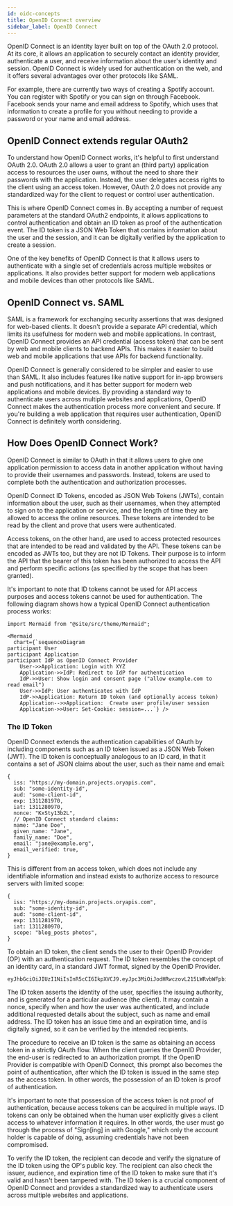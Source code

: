 ```yaml
---
id: oidc-concepts
title: OpenID Connect overview
sidebar_label: OpenID Connect
---
```


OpenID Connect is an identity layer built on top of the OAuth 2.0 protocol. At its core, it allows an application to securely
contact an identity provider, authenticate a user, and receive information about the user's identity and session. OpenID Connect
is widely used for authentication on the web, and it offers several advantages over other protocols like SAML.

For example, there are currently two ways of creating a Spotify account. You can register with Spotify or you can sign on through
Facebook. Facebook sends your name and email address to Spotify, which uses that information to create a profile for you without
needing to provide a password or your name and email address.

## OpenID Connect extends regular OAuth2

To understand how OpenID Connect works, it's helpful to first understand OAuth 2.0. OAuth 2.0 allows a user to grant an (third
party) application access to resources the user owns, without the need to share their passwords with the application. Instead, the
user delegates access rights to the client using an access token. However, OAuth 2.0 does not provide any standardized way for the
client to request or control user authentication.

This is where OpenID Connect comes in. By accepting a number of request parameters at the standard OAuth2 endpoints, it allows
applications to control authentication and obtain an ID token as proof of the authentication event. The ID token is a JSON Web
Token that contains information about the user and the session, and it can be digitally verified by the application to create a
session.

One of the key benefits of OpenID Connect is that it allows users to authenticate with a single set of credentials across multiple
websites or applications. It also provides better support for modern web applications and mobile devices than other protocols like
SAML.

## OpenID Connect vs. SAML

SAML is a framework for exchanging security assertions that was designed for web-based clients. It doesn't provide a separate API
credential, which limits its usefulness for modern web and mobile applications. In contrast, OpenID Connect provides an API
credential (access token) that can be sent by web and mobile clients to backend APIs. This makes it easier to build web and mobile
applications that use APIs for backend functionality.

OpenID Connect is generally considered to be simpler and easier to use than SAML. It also includes features like native support
for in-app browsers and push notifications, and it has better support for modern web applications and mobile devices. By providing
a standard way to authenticate users across multiple websites and applications, OpenID Connect makes the authentication process
more convenient and secure. If you're building a web application that requires user authentication, OpenID Connect is definitely
worth considering.

## How Does OpenID Connect Work?

OpenID Connect is similar to OAuth in that it allows users to give one application permission to access data in another
application without having to provide their usernames and passwords. Instead, tokens are used to complete both the authentication
and authorization processes.

OpenID Connect ID Tokens, encoded as JSON Web Tokens (JWTs), contain information about the user, such as their usernames, when
they attempted to sign on to the application or service, and the length of time they are allowed to access the online resources.
These tokens are intended to be read by the client and prove that users were authenticated.

Access tokens, on the other hand, are used to access protected resources that are intended to be read and validated by the API.
These tokens can be encoded as JWTs too, but they are not ID Tokens. Their purpose is to inform the API that the bearer of this
token has been authorized to access the API and perform specific actions (as specified by the scope that has been granted).

It's important to note that ID tokens cannot be used for API access purposes and access tokens cannot be used for authentication.
The following diagram shows how a typical OpenID Connect authentication process works:

```mdx-code-block
import Mermaid from "@site/src/theme/Mermaid";

<Mermaid
  chart={`sequenceDiagram
participant User
participant Application
participant IdP as OpenID Connect Provider
    User->>Application: Login with XYZ
    Application->>IdP: Redirect to IdP for authentication
    IdP->>User: Show login and consent page ("allow example.com to read email")
    User->>IdP: User authenticates with IdP
    IdP->>Application: Return ID token (and optionally access token)
    Application-->>Application:  Create user profile/user session
    Application->>User: Set-Cookie: session=...`} />
```

### The ID Token

OpenID Connect extends the authentication capabilities of OAuth by including components such as an ID token issued as a JSON Web
Token (JWT). The ID token is conceptually analogous to an ID card, in that it contains a set of JSON claims about the user, such
as their name and email:

```json5 title="OpenID Connect ID token payload"
{
  iss: "https://my-domain.projects.oryapis.com",
  sub: "some-identity-id",
  aud: "some-client-id",
  exp: 1311281970,
  iat: 1311280970,
  nonce: "KxSty13b2L",
  // OpenID Connect standard claims:
  name: "Jane Doe",
  given_name: "Jane",
  family_name: "Doe",
  email: "jane@example.org",
  email_verified: true,
}
```

This is different from an access token, which does not include any identifiable information and instead exists to authorize access
to resource servers with limited scope:

```json5 title="OAuth2 access token payload"
{
  iss: "https://my-domain.projects.oryapis.com",
  sub: "some-identity-id",
  aud: "some-client-id",
  exp: 1311281970,
  iat: 1311280970,
  scope: "blog_posts photos",
}
```

To obtain an ID token, the client sends the user to their OpenID Provider (OP) with an authentication request. The ID token
resembles the concept of an identity card, in a standard JWT format, signed by the OpenID Provider.

```text title="OpenID Connect ID token encoded as JWT"
eyJhbGciOiJIUzI1NiIsInR5cCI6IkpXVCJ9.eyJpc3MiOiJodHRwczovL215LWRvbWFpbi5wcm9qZWN0cy5vcnlhcGlzLmNvbSIsInN1YiI6InNvbWUtaWRlbnRpdHktaWQiLCJhdWQiOiJzb21lLWNsaWVudC1pZCIsImV4cCI6MTMxMTI4MTk3MCwiaWF0IjoxMzExMjgwOTcwLCJub25jZSI6Ikt4U3R5MTNiMkwiLCJuYW1lIjoiSmFuZSBEb2UiLCJnaXZlbl9uYW1lIjoiSmFuZSIsImZhbWlseV9uYW1lIjoiRG9lIiwiZW1haWwiOiJqYW5lQGV4YW1wbGUub3JnIiwiZW1haWxfdmVyaWZpZWQiOnRydWV9.50GMfrkHp1GcBdotJK6oirdr_bZUdJ1P5i4NlShOj2M
```

The ID token asserts the identity of the user, specifies the issuing authority, and is generated for a particular audience (the
client). It may contain a nonce, specify when and how the user was authenticated, and include additional requested details about
the subject, such as name and email address. The ID token has an issue time and an expiration time, and is digitally signed, so it
can be verified by the intended recipients.

The procedure to receive an ID token is the same as obtaining an access token in a strictly OAuth flow. When the client queries
the OpenID Provider, the end-user is redirected to an authorization prompt. If the OpenID Provider is compatible with OpenID
Connect, this prompt also becomes the point of authentication, after which the ID token is issued in the same step as the access
token. In other words, the possession of an ID token is proof of authentication.

It's important to note that possession of the access token is not proof of authentication, because access tokens can be acquired
in multiple ways. ID tokens can only be obtained when the human user explicitly gives a client access to whatever information it
requires. In other words, the user must go through the process of "Sign[ing] in with Google," which only the account holder is
capable of doing, assuming credentials have not been compromised.

To verify the ID token, the recipient can decode and verify the signature of the ID token using the OP's public key. The recipient
can also check the issuer, audience, and expiration time of the ID token to make sure that it's valid and hasn't been tampered
with. The ID token is a crucial component of OpenID Connect and provides a standardized way to authenticate users across multiple
websites and applications.
